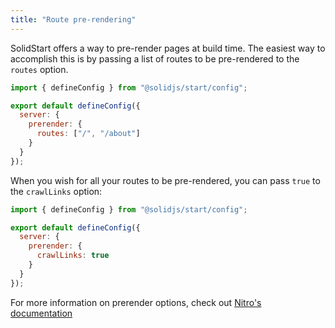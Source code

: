 ```yaml
---
title: "Route pre-rendering"
---
```


SolidStart offers a way to pre-render pages at build time.
The easiest way to accomplish this is by passing a list of routes to be pre-rendered to the `routes` option.

```js { 6 }
import { defineConfig } from "@solidjs/start/config";

export default defineConfig({
  server: {
    prerender: {
      routes: ["/", "/about"]
    }
  }
});
```

When you wish for all your routes to be pre-rendered, you can pass `true` to the `crawlLinks` option:

```js { 6 }
import { defineConfig } from "@solidjs/start/config";

export default defineConfig({
  server: {
    prerender: {
      crawlLinks: true
    }
  }
});
```

For more information on prerender options, check out [Nitro's documentation](https://nitro.build/config#prerender)
